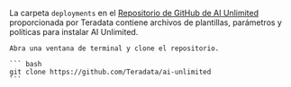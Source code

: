 

La carpeta `deployments` en el [Repositorio de GitHub de AI Unlimited](https://github.com/Teradata/ai-unlimited) proporcionada por Teradata contiene archivos de plantillas, parámetros y políticas para instalar AI Unlimited.

	Abra una ventana de terminal y clone el repositorio.

    ``` bash
    git clone https://github.com/Teradata/ai-unlimited
	```


